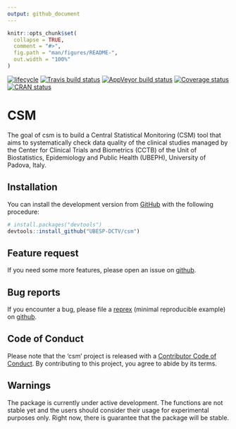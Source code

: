 ```yaml
---
output: github_document
---
```


<!-- README.md is generated from README.Rmd. Please edit that file -->

```r
knitr::opts_chunk$set(
  collapse = TRUE,
  comment = "#>",
  fig.path = "man/figures/README-",
  out.width = "100%"
)
```

<!-- badges: start -->
[![lifecycle](https://img.shields.io/badge/lifecycle-maturing-blue.svg)](https://www.tidyverse.org/lifecycle/#maturing)
[![Travis build status](https://travis-ci.com/UBESP-DCTV/csm.svg?branch=master)](https://travis-ci.com/UBESP-DCTV/csm)
[![AppVeyor build status](https://ci.appveyor.com/api/projects/status/github/UBESP-DCTV/csm?branch=master&svg=true)](https://ci.appveyor.com/project/UBESP-DCTV/csm)
[![Coverage status](https://codecov.io/gh/UBESP-DCTV/csm/branch/master/graph/badge.svg)](https://codecov.io/gh/UBESP-DCTV/csm)
[![CRAN status](https://www.r-pkg.org/badges/version/csm)](https://cran.r-project.org/package=csm)
<!-- badges: end -->

# CSM
The goal of csm is to build a Central Statistical Monitoring (CSM) tool
that aims to systematically check data quality of the clinical studies
managed by the Center for Clinical Trials and Biometrics (CCTB) of the
Unit of Biostatistics, Epidemiology and Public Health (UBEPH),
University of Padova, Italy.

## Installation
You can install the development version from
[GitHub](https://github.com/) with the following procedure:

```r
# install.packages("devtools")
devtools::install_github("UBESP-DCTV/csm")
```

## Feature request
If you need some more features, please open an issue on
[github](https://github.com/UBESP-DCTV/csm/issues).

## Bug reports
If you encounter a bug, please file a
[reprex](https://github.com/tidyverse/reprex)
(minimal reproducible example) on
[github](https://github.com/UBESP-DCTV/csm/issues).

## Code of Conduct
Please note that the 'csm' project is released with a
[Contributor Code of Conduct](.github/CODE_OF_CONDUCT.md). By
contributing to this project, you agree to abide by its terms.

## Warnings
The package is currently under active development. The functions are
not stable yet and the users should consider their usage for 
experimental purposes only. Right now, there is guarantee that
the package will be stable.


